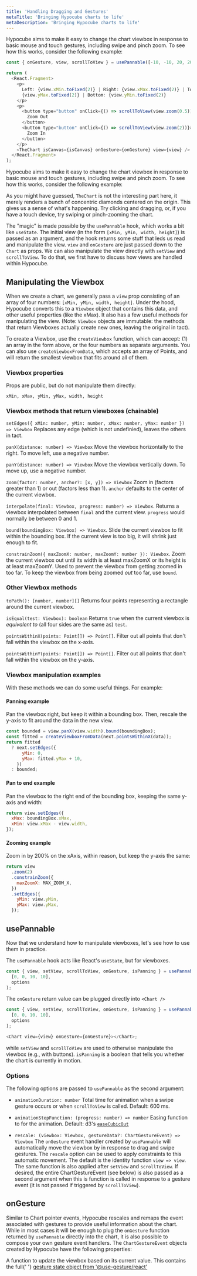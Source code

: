 ```yaml
---
title: 'Handling Dragging and Gestures'
metaTitle: 'Bringing Hypocube charts to life'
metaDescription: 'Bringing Hypocube charts to life'
---
```



Hypocube aims to make it easy to change the chart viewbox in response to basic mouse and touch gestures, including swipe and pinch zoom. To see how this works, consider the following example:

```javascript
const { onGesture, view, scrollToView } = usePannable([-10, -10, 20, 20]);

return (
  <React.Fragment>
    <p>
      Left: {view.xMin.toFixed(2)} | Right: {view.xMax.toFixed(2)} | Top:{' '}
      {view.yMax.toFixed(2)} | Bottom: {view.yMin.toFixed(2)}
    </p>
    <p>
      <button type="button" onClick={() => scrollToView(view.zoom(0.5))}>
        Zoom Out
      </button>
      <button type="button" onClick={() => scrollToView(view.zoom(2))}>
        Zoom In
      </button>
    </p>
    <TheChart isCanvas={isCanvas} onGesture={onGesture} view={view} />
  </React.Fragment>
);
```

<GestureDemo isCanvas={true} />

Hypocube aims to make it easy to change the chart viewbox in response to basic mouse and touch gestures, including swipe and pinch zoom. To see how this works, consider the following example:

As you might have guessed, `TheChart` is not the interesting part here, it merely renders a bunch of concentric diamonds centered on the origin. This gives us a sense of what's happening. Try clicking and dragging, or, if you have a touch device, try swiping or pinch-zooming the chart.

The "magic" is made possible by the `usePannable` hook, which works a bit like `useState`. The initial view (in the form `[xMin, yMin, width, height]`) is passed as an argument, and the hook returns some stuff that leds us read and manipulate the view. `view` and `onGesture` are just passed down to the `Chart` as props. We can also manipulate the view directly with `setView` and `scrollToView`. To do that, we first have to discuss how views are handled within Hypocube.

## Manipulating the Viewbox

When we create a chart, we generally pass a `view` prop consisting of an array of four numbers: `[xMin, yMin, width, height]`. Under the hood, Hypocube converts this to a `Viewbox` object that contains this data, and other useful properties (like the xMax). It also has a few useful methods for manipulating the view. (Note: `Viewbox` objects are immutable: the methods that return Viewboxes actually create new ones, leaving the original in tact).

To create a Viewbox, use the `createViewbox` function, which can accept: (1) an array in the form above, or the four numbers as separate arguments. You can also use `createViewboxFromData`, which accepts an array of Points, and will return the smallest viewbox that fits around all of them.

### Viewbox properties

Props are public, but do not manipulate them directly:

`xMin, xMax, yMin, yMax, width, height`

### Viewbox methods that return viewboxes (chainable)

`setEdges({ xMin: number, yMin: number, xMax: number, yMax: number }) => Viewbox` Replaces any edge (which is not undefinied), leaves the others in tact.

`panX(distance: number) => Viewbox` Move the viewbox horizontally to the right. To move left, use a negative number.

`panY(distance: number) => Viewbox` Move the viewbox vertically down. To move up, use a negative number.

`zoom(factor: number, anchor?: [x, y]) => Viewbox` Zoom in (factors greater than 1) or out (factors less than 1). `anchor` defaults to the center of the current viewbox.

`interpolate(final: Viewbox, progress: number) => Viewbox`. Returns a viewbox interpolated between `final` and the current view. `progress` would normally be between 0 and 1.

`bound(boundingBox: Viewbox) => Viewbox`. Slide the current viewbox to fit within the bounding box. If the current view is too big, it will shrink just enough to fit.

`constrainZoom({ maxZoomX: number, maxZoomY: number }): Viewbox`. Zoom the current viewbox out until its width is at least maxZoomX or its height is at least maxZoomY. Used to prevent the viewbox from getting zoomed in too far. To keep the viewbox from being zoomed _out_ too far, use `bound`.

### Other Viewbox methods

`toPath(): [number, number][]` Returns four points representing a rectangle around the current viewbox.

`isEqual(test: Viewbox): boolean` Returns `true` when the current viewbox is _equivalent to_ (all four sides are the same as) `test`.

`pointsWithinX(points: Point[]) => Point[]`. Filter out all points that don't fall within the viewbox on the x-axis.

`pointsWithinY(points: Point[]) => Point[]`. Filter out all points that don't fall within the viewbox on the y-axis.

### Viewbox manipulation examples

With these methods we can do some useful things. For example:

#### Panning example

Pan the viewbox right, but keep it within a bounding box. Then, rescale the y-axis to fit around the data in the new view.

```javascript
const bounded = view.panX(view.width).bound(boundingBox);
const fitted = createViewboxFromData(next.pointsWithinX(data));
return fitted
  ? next.setEdges({
      yMin: 0,
      yMax: fitted.yMax + 10,
    })
  : bounded;
```

#### Pan to end example

Pan the viewbox to the right end of the bounding box, keeping the same y-axis and width:

```javascript
return view.setEdges({
  xMax: boundingBox.xMax,
  xMin: view.xMax - view.width,
});
```

#### Zooming example

Zoom in by 200% on the xAxis, within reason, but keep the y-axis the same:

```javascript
return view
  .zoom(2)
  .constrainZoom({
    maxZoomX: MAX_ZOOM_X,
  })
  .setEdges({
    yMin: view.yMin,
    yMax: view.yMax,
  });
```

## usePannable

Now that we understand how to manipulate viewboxes, let's see how to use them in practice.

The `usePannable` hook acts like React's `useState`, but for viewboxes.

```javascript
const { view, setView, scrollToView, onGesture, isPanning } = usePannable(
  [0, 0, 10, 10],
  options
);
```

The `onGesture` return value can be plugged directly into `<Chart />`

```javascript
const { view, setView, scrollToView, onGesture, isPanning } = usePannable(
  [0, 0, 10, 10],
  options
);

<Chart view={view} onGesture={onGesture}></Chart>;
```

while `setView` and `scrollToView` are used to otherwise manipulate the viewbox (e.g., with buttons). `isPanning` is a boolean that tells you whether the chart is currently in motion.

### Options

The following options are passed to `usePannable` as the second argument:

- `animationDuration: number` Total time for animation when a swipe gesture occurs or when `scrollToView` is called. Default: 600 ms.

- `animationStepFunction: (progress: number) => number` Easing function to for the animation. Default: d3's [`easeCubicOut`](https://github.com/d3/d3-ease#easeCubicOut)

- `rescale: (viewbox: Viewbox, gestureData?: ChartGestureEvent) => Viewbox` The `onGesture` event handler created by `usePannable` will automatically move the viewbox by in response to drag and swipe gestures. The `rescale` option can be used to apply constraints to this automatic movement. The default is the identity function `view => view`. The same function is also applied after `setView` and `scrollToView`. If desired, the entire ChartGestureEvent (see below) is also passed as a second argument when this is function is called in response to a gesture event (it is not passed if triggered by `scrollToView`).

## onGesture

Similar to Chart pointer events, Hypocube rescales and remaps the event associated with gestures to provide useful information about the chart. While in most cases it will be enough to plug the `onGesture` function returned by `usePannable` directly into the chart, it is also possible to compose your own gesture event handlers. The `ChartGestureEvent` objects created by Hypocube have the following properties:

<PropDef name="transform" type="(initial: Viewbox) => Viewbox">
  A function to update the viewbox based on its current value.
</PropDef>
<PropDef name="phase" type="'start' | 'continue' | 'end'"></PropDef>
<PropDef name="intent" type="'scroll' | 'swipe' | 'zoom'"></PropDef>
<PropDef name="state">
  This contains the full{' '}
  <a href="https://use-gesture.netlify.app/docs/state/">
    gesture state object from '@use-gesture/react'
  </a>
</PropDef>
